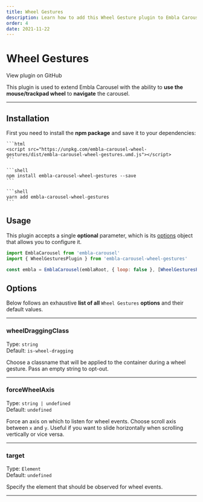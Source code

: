 ```yaml
---
title: Wheel Gestures
description: Learn how to add this Wheel Gesture plugin to Embla Carousel
order: 4
date: 2021-11-22
---
```



# Wheel Gestures

<RepositoryLink to="https://github.com/xiel/embla-carousel-wheel-gestures">
  View plugin on GitHub
</RepositoryLink>

This plugin is used to extend Embla Carousel with the ability to **use the mouse/trackpad wheel** to **navigate** the carousel.

---

## Installation

First you need to install the **npm package** and save it to your dependencies:

<Tabs groupId="package-manager">
  <TabsItem label="CDN" value="cdn">

    ```html
    <script src="https://unpkg.com/embla-carousel-wheel-gestures/dist/embla-carousel-wheel-gestures.umd.js"></script>
    ```

  </TabsItem>
  <TabsItem label="npm" value="npm">

    ```shell
    npm install embla-carousel-wheel-gestures --save
    ```

  </TabsItem>
  <TabsItem label="yarn" value="yarn">

    ```shell
    yarn add embla-carousel-wheel-gestures
    ```

  </TabsItem>
</Tabs>

## Usage

This plugin accepts a single **optional** parameter, which is its [options](/plugins/wheel-gestures/#options) object that allows you to configure it.

```js
import EmblaCarousel from 'embla-carousel'
import { WheelGesturesPlugin } from 'embla-carousel-wheel-gestures'

const embla = EmblaCarousel(emblaRoot, { loop: false }, [WheelGesturesPlugin()]) // Add plugin
```

## Options

Below follows an exhaustive **list of all** `Wheel Gestures` **options** and their default values.

---

### wheelDraggingClass

Type: <BrandPrimaryText>`string`</BrandPrimaryText>  
Default: <BrandSecondaryText>`is-wheel-dragging`</BrandSecondaryText>

Choose a classname that will be applied to the container during a wheel gesture. Pass an empty string to opt-out.

---

### forceWheelAxis

Type: <BrandPrimaryText>`string | undefined`</BrandPrimaryText>  
Default: <BrandSecondaryText>`undefined`</BrandSecondaryText>

Force an axis on which to listen for wheel events. Choose scroll axis between `x` and `y`. Useful if you want to slide horizontally when scrolling vertically or vice versa.

---

### target

Type: <BrandPrimaryText>`Element`</BrandPrimaryText>  
Default: <BrandSecondaryText>`undefined`</BrandSecondaryText>

Specify the element that should be observed for wheel events.

---
